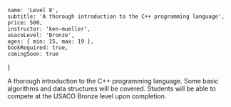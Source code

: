 	name: 'Level 8',
	subtitle: 'A thorough introduction to the C++ programming language',
	price: 500,
	instructor: 'ken-mueller',
	usacoLevel: 'Bronze',
	ages: { min: 15, max: 19 },
	bookRequired: true,
	comingSoon: true
}

A thorough introduction to the C++ programming language. Some basic algorithms and data structures will be covered. Students will be able to compete at the USACO Bronze level upon completion.
